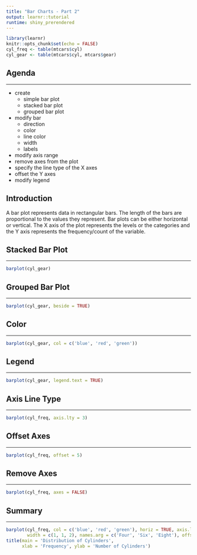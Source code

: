```yaml
---
title: "Bar Charts - Part 2"
output: learnr::tutorial
runtime: shiny_prerendered
---
```


```r
library(learnr)
knitr::opts_chunk$set(echo = FALSE)
cyl_freq <- table(mtcars$cyl)
cyl_gear <- table(mtcars$cyl, mtcars$gear)
```

## Agenda

<hr>

- create 
    - simple bar plot
    - stacked bar plot
    - grouped bar plot
- modify bar
    - direction
    - color
    - line color
    - width
    - labels
- modify axis range
- remove axes from the plot
- specify the line type of the X axes
- offset the Y axes
- modify legend


## Introduction

A bar plot represents data in rectangular bars. The length of the bars are proportional to the values they represent. Bar plots can be either horizontal or vertical. The X axis of the plot represents the levels or the categories and the Y axis represents the frequency/count of the variable. 

## Stacked Bar Plot

<hr>

```r
barplot(cyl_gear)
```

## Grouped Bar Plot

<hr>

```r
barplot(cyl_gear, beside = TRUE)
```


## Color

<hr>

```r
barplot(cyl_gear, col = c('blue', 'red', 'green'))
```

## Legend

<hr>

```r
barplot(cyl_gear, legend.text = TRUE)
```


## Axis Line Type

<hr>

```r
barplot(cyl_freq, axis.lty = 3)
```

## Offset Axes

<hr>

```r
barplot(cyl_freq, offset = 5)
```

## Remove Axes

<hr>

```r
barplot(cyl_freq, axes = FALSE)
```


## Summary

<hr>

```r
barplot(cyl_freq, col = c('blue', 'red', 'green'), horiz = TRUE, axis.lty = 2,
        width = c(1, 1, 2), names.arg = c('Four', 'Six', 'Eight'), offset = 2)
title(main = 'Distribution of Cylinders',
      xlab = 'Frequency', ylab = 'Number of Cylinders')
```
